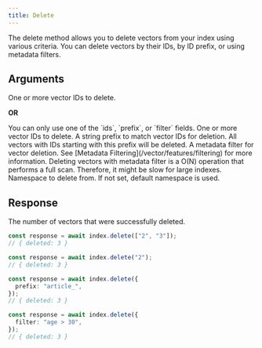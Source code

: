 ```yaml
---
title: Delete
---
```


The delete method allows you to delete vectors from your index using various criteria. You can delete vectors by their IDs, by ID prefix, or using metadata filters.

## Arguments

<ResponseField name="IDs" type="string[] | number[] | string | number" required>
  One or more vector IDs to delete.
</ResponseField>

**OR**

<ResponseField name="DeletePayload" type="object" required>
  <Expandable defaultOpen="true">
<Note>You can only use one of the `ids`, `prefix`, or `filter` fields.</Note>
    <ResponseField name="ids" type="string[] | number[] | string | number">
      One or more vector IDs to delete.
    </ResponseField>
    <ResponseField name="prefix" type="string">
      A string prefix to match vector IDs for deletion. All vectors with IDs
      starting with this prefix will be deleted.
    </ResponseField>
    <ResponseField name="filter" type="string">
      A metadata filter for vector deletion. See [Metadata
      Filtering](/vector/features/filtering) for more information.
      <Warning>
        Deleting vectors with metadata filter is a O(N) operation that performs a full
        scan. Therefore, it might be slow for large indexes.
      </Warning>
    </ResponseField>

  </Expandable>
</ResponseField>

<ResponseField name="Options" type="DeleteCommandOptions">
  <Expandable defaultOpen="true">
    <ResponseField name="namespace" type="string">
      Namespace to delete from. If not set, default namespace is used.
    </ResponseField>
  </Expandable>
</ResponseField>

## Response

<ResponseField name="Response" type="DeleteResult" required>
  <Expandable defaultOpen="true">
    <ResponseField name="deleted" type="number" required>
      The number of vectors that were successfully deleted.
    </ResponseField>
  </Expandable>
</ResponseField>

<RequestExample>

```typescript Delete by IDs Array
const response = await index.delete(["2", "3"]);
// { deleted: 3 }
```

```typescript Delete Single ID
const response = await index.delete("2");
// { deleted: 3 }
```

```typescript Delete by Prefix
const response = await index.delete({
  prefix: "article_",
});
// { deleted: 3 }
```

```typescript Delete by Filter
const response = await index.delete({
  filter: "age > 30",
});
// { deleted: 3 }
```

</RequestExample>
